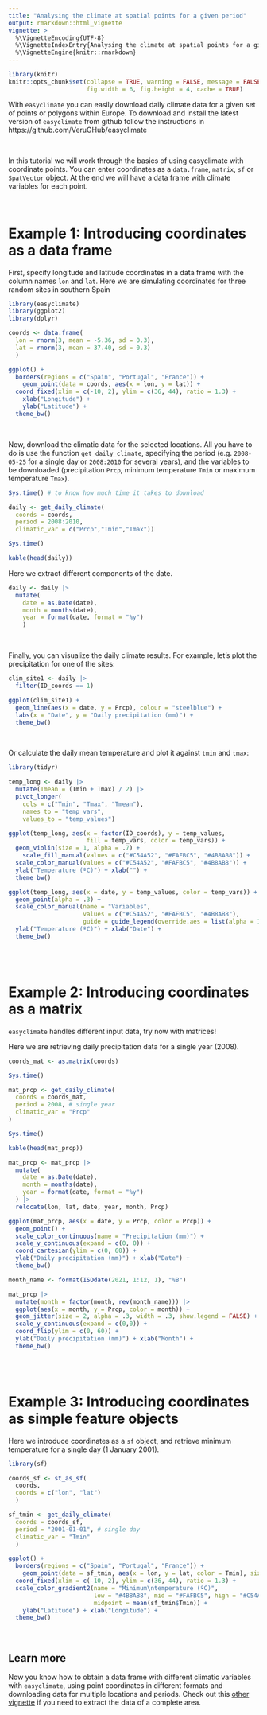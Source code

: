 ```yaml
---
title: "Analysing the climate at spatial points for a given period"
output: rmarkdown::html_vignette
vignette: >
  %\VignetteEncoding{UTF-8}
  %\VignetteIndexEntry{Analysing the climate at spatial points for a given period}
  %\VignetteEngine{knitr::rmarkdown}
---
```


```r
library(knitr)
knitr::opts_chunk$set(collapse = TRUE, warning = FALSE, message = FALSE, 
                      fig.width = 6, fig.height = 4, cache = TRUE)
```

With `easyclimate` you can easily download daily climate data for a given set of points or polygons within Europe. To download and install the latest version of `easyclimate` from github follow the instructions in  https://github.com/VeruGHub/easyclimate 

<br>

In this tutorial we will work through the basics of using easyclimate with coordinate points. You can enter coordinates as a `data.frame`, `matrix`, `sf` or `SpatVector` object. At the end we will have a data frame with climate variables for each point.

<br>

# Example 1: Introducing coordinates as a data frame

First, specify longitude and latitude coordinates in a data frame with the column names `lon` and `lat`. Here we are simulating coordinates for three random sites in southern Spain

```r
library(easyclimate)
library(ggplot2)
library(dplyr)

coords <- data.frame(
  lon = rnorm(3, mean = -5.36, sd = 0.3), 
  lat = rnorm(3, mean = 37.40, sd = 0.3)
  )

ggplot() +
  borders(regions = c("Spain", "Portugal", "France")) +
	geom_point(data = coords, aes(x = lon, y = lat)) +
  coord_fixed(xlim = c(-10, 2), ylim = c(36, 44), ratio = 1.3) + 
	xlab("Longitude") +
	ylab("Latitude") +
  theme_bw()

```

<br>

Now, download the climatic data for the selected locations. All you have to do is use the function `get_daily_climate`, specifying the period (e.g. `2008-05-25` for a single day or `2008:2010` for several years), and the variables to be downloaded (precipitation `Prcp`, minimum temperature `Tmin` or maximum temperature `Tmax`).

```r

Sys.time() # to know how much time it takes to download

daily <- get_daily_climate(
  coords = coords, 
  period = 2008:2010, 
  climatic_var = c("Prcp","Tmin","Tmax"))

Sys.time()

kable(head(daily))

```

Here we extract different components of the date. 

```r

daily <- daily |> 
  mutate(
    date = as.Date(date),
    month = months(date),
    year = format(date, format = "%y")
    ) 

```

<br>

Finally, you can visualize the daily climate results. For example, let's plot the precipitation for one of the sites:

```r
clim_site1 <- daily |> 
  filter(ID_coords == 1)

ggplot(clim_site1) +
  geom_line(aes(x = date, y = Prcp), colour = "steelblue") +
  labs(x = "Date", y = "Daily precipitation (mm)") +
  theme_bw()
```

<br>

Or calculate the daily mean temperature and plot it against `tmin` and `tmax`:

```r
library(tidyr)

temp_long <- daily |> 
  mutate(Tmean = (Tmin + Tmax) / 2) |> 
  pivot_longer(
    cols = c("Tmin", "Tmax", "Tmean"),
    names_to = "temp_vars",
    values_to = "temp_values")

ggplot(temp_long, aes(x = factor(ID_coords), y = temp_values, 
                      fill = temp_vars, color = temp_vars)) +
  geom_violin(size = 1, alpha = .7) +
    scale_fill_manual(values = c("#C54A52", "#FAFBC5", "#4B8AB8")) +
  scale_color_manual(values = c("#C54A52", "#FAFBC5", "#4B8AB8")) +
  ylab("Temperature (ºC)") + xlab("") +
  theme_bw()

ggplot(temp_long, aes(x = date, y = temp_values, color = temp_vars)) + 
  geom_point(alpha = .3) +
  scale_color_manual(name = "Variables",
                     values = c("#C54A52", "#FAFBC5", "#4B8AB8"),
                     guide = guide_legend(override.aes = list(alpha = 1))) +
  ylab("Temperature (ºC)") + xlab("Date") +
  theme_bw()

```


<br>
<br>

# Example 2: Introducing coordinates as a matrix

`easyclimate` handles different input data, try now with matrices! 

Here we are retrieving daily precipitation data for a single year (2008).

```r

coords_mat <- as.matrix(coords)

Sys.time()

mat_prcp <- get_daily_climate( 
  coords = coords_mat, 
  period = 2008, # single year
  climatic_var = "Prcp"
)

Sys.time()

kable(head(mat_prcp))

mat_prcp <- mat_prcp |> 
  mutate(
    date = as.Date(date),
    month = months(date),
    year = format(date, format = "%y")
  ) |> 
  relocate(lon, lat, date, year, month, Prcp)

ggplot(mat_prcp, aes(x = date, y = Prcp, color = Prcp)) +
  geom_point() +
  scale_color_continuous(name = "Precipitation (mm)") +
  scale_y_continuous(expand = c(0, 0)) +
  coord_cartesian(ylim = c(0, 60)) +
  ylab("Daily precipitation (mm)") + xlab("Date") +
  theme_bw()

month_name <- format(ISOdate(2021, 1:12, 1), "%B")

mat_prcp |> 
  mutate(month = factor(month, rev(month_name))) |> 
  ggplot(aes(x = month, y = Prcp, color = month)) +
  geom_jitter(size = 2, alpha = .3, width = .3, show.legend = FALSE) +
  scale_y_continuous(expand = c(0,0)) +
  coord_flip(ylim = c(0, 60)) +
  ylab("Daily precipitation (mm)") + xlab("Month") +
  theme_bw()

```


<br>
<br>

# Example 3: Introducing coordinates as simple feature objects

Here we introduce coordinates as a `sf` object, and retrieve minimum temperature for a single day (1 January 2001).


```r
library(sf)

coords_sf <- st_as_sf(
  coords, 
  coords = c("lon", "lat")
  )

sf_tmin <- get_daily_climate(
  coords = coords_sf, 
  period = "2001-01-01", # single day
  climatic_var = "Tmin"
  ) 

ggplot() +
  borders(regions = c("Spain", "Portugal", "France")) +
	geom_point(data = sf_tmin, aes(x = lon, y = lat, color = Tmin), size = 2) + 
  coord_fixed(xlim = c(-10, 2), ylim = c(36, 44), ratio = 1.3) +  
  scale_color_gradient2(name = "Minimum\ntemperature (ºC)",
                        low = "#4B8AB8", mid = "#FAFBC5", high = "#C54A52",
                        midpoint = mean(sf_tmin$Tmin)) +
	ylab("Latitude") + xlab("Longitude") +
  theme_bw()

```

<br>

## Learn more

Now you know how to obtain a data frame with different climatic variables with `easyclimate`, using point coordinates in different formats and downloading data for multiple locations and periods. Check out this [other vignette](https://verughub.github.io/easyclimate/articles/polygons-raster.html) if you need to extract the data of a complete area.
